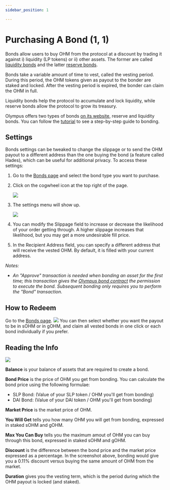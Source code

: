 ```yaml
---
sidebar_position: 1

---
```


# Purchasing A Bond (1, 1)

Bonds allow users to buy OHM from the protocol at a discount by trading it against i\) liquidity \(LP tokens\) or ii\) other assets. 
The former are called [liquidity bonds](/gitbook/assets/references/glossary.md#liquidity-bonds) and the latter [reserve bonds](../../references/glossary.md#reserve-bonds).

Bonds take a variable amount of time to vest, called the vesting period. 
During this period, the OHM tokens given as payout to the bonder are staked and locked. 
After the vesting period is expired, the bonder can claim the OHM in full. 

Liquidity bonds help the protocol to accumulate and lock liquidity, while reserve bonds allow the protocol to grow its treasury.

Olympus offers two types of bonds [on its website](https://app.olympusdao.finance/#/bonds), reserve and liquidity bonds.
You can follow the [tutorial](bond_example.md) to see a step-by-step guide to bonding.

## Settings

Bonds settings can be tweaked to change the slippage or to send the OHM payout to a different address than the one
buying the bond (a feature called Hades), which can be useful for additional privacy. To access these settings:

1. Go to the [Bonds page](https://app.olympusdao.finance/#/bonds) and select the bond type you want to purchase.
2. Click on the cogwheel icon at the top right of the page.

   ![](/gitbook/assets/cogwheel.png)

3. The settings menu will show up. 

   ![](/gitbook/assets/bond-settings.png)

4. You can modify the Slippage field to increase or decrease the likelihood of your order getting through. A higher slippage increases that likelihood, but you may get a more undesirable fill price.
5. In the Recipient Address field, you can specify a different address that will receive the vested OHM. By default, it is filled with your current address.

_Notes:_

* _An "Approve" transaction is needed when bonding an asset for the first time; this transaction gives the [Olympus bond contract](../../contracts/bonds.md) the permission to execute the bond. Subsequent bonding only requires you to perform the "Bond" transaction._


## **How to Redeem**

Go to the [Bonds page](https://app.olympusdao.finance/#/bonds).
![](/gitbook/assets/claimable-bonds.png)
You can then select whether you want the payout to be in sOHM or in gOHM, and claim all vested bonds in one click 
or each bond individually if you prefer.

## Reading the Info

![](/gitbook/assets/ohm-eth-bond.png)

**Balance** is your balance of assets that are required to create a bond.

**Bond Price** is the price of OHM you get from bonding. You can calculate the bond price using the following formulae:

* SLP Bond: \(Value of your SLP token / OHM you'll get from bonding\)
* DAI Bond: \(Value of your DAI token / OHM you'll get from bonding\)

**Market Price** is the market price of OHM.

**You Will Get** tells you how many OHM you will get from bonding, expressed in staked sOHM and gOHM.

**Max You Can Buy** tells you the maximum amout of OHM you can buy through this bond, expressed in staked sOHM and gOHM.

**Discount** is the difference between the bond price and the market price expressed as a percentage. In the screenshot above, bonding would give you a 0.11% discount versus buying the same amount of OHM from the market.

**Duration** gives you the vesting term, which is the period during which the OHM payout is locked (and staked).